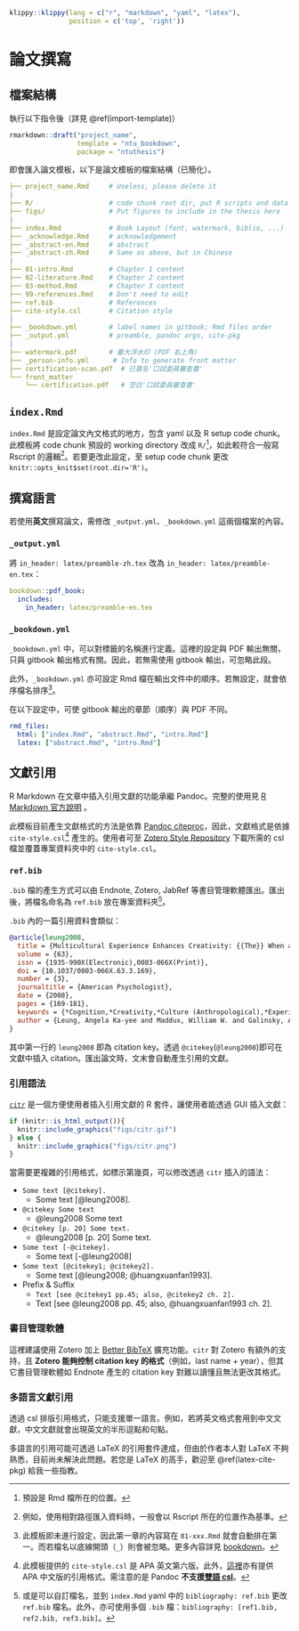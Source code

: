 ```r
klippy::klippy(lang = c("r", "markdown", "yaml", "latex"),
               position = c('top', 'right'))
```

# 論文撰寫 {#write-thesis}

## 檔案結構 {#dir-structure}

執行以下指令後（詳見 \@ref(import-template)）
```r
rmarkdown::draft("project_name",
                 template = "ntu_bookdown",
                 package = "ntuthesis")
```

即會匯入論文模板，以下是論文模板的檔案結構（已簡化）。

```yaml
├── project_name.Rmd     # Useless, please delete it
|
├── R/                   # code chunk root dir, put R scripts and data here
├── figs/                # Put figures to include in the thesis here
|
├── index.Rmd            # Book Layout (font, watermark, biblio, ...)
├── _acknowledge.Rmd     # acknowledgement
├── _abstract-en.Rmd     # abstract
├── _abstract-zh.Rmd     # Same as above, but in Chinese
|
├── 01-intro.Rmd         # Chapter 1 content
├── 02-literature.Rmd    # Chapter 2 content
├── 03-method.Rmd        # Chapter 3 content
├── 99-references.Rmd    # Don't need to edit
├── ref.bib              # References
├── cite-style.csl       # Citation style
|
├── _bookdown.yml        # label names in gitbook; Rmd files order
├── _output.yml          # preamble, pandoc args, cite-pkg
|
├── watermark.pdf        # 臺大浮水印 (PDF 右上角)
├── _person-info.yml      # Info to generate front matter
├── certification-scan.pdf  # 已簽名'口試委員審查書'
└── front_matter
    └── certification.pdf   # 空白'口試委員審查書'
```

## `index.Rmd` {#index-rmd}

`index.Rmd` 是設定論文內文格式的地方，包含 yaml 以及 R setup code chunk。此模板將 code chunk 預設的 working directory 改成 `R/`[^code-root-dir]，如此較符合一般寫 Rscript 的邏輯[^relative-path]。若要更改此設定，至 setup code chunk 更改 `knitr::opts_knit$set(root.dir='R')`。

[^code-root-dir]: 預設是 Rmd 檔所在的位置。

[^relative-path]: 例如，使用相對路徑匯入資料時，一般會以 Rscript 所在的位置作為基準。

## 撰寫語言 {#write-lang}

若使用**英文**撰寫論文，需修改 `_output.yml`、`_bookdown.yml` 這兩個檔案的內容。

### `_output.yml`

將 `in_header: latex/preamble-zh.tex` 改為 `in_header: latex/preamble-en.tex`：

```yaml
bookdown::pdf_book:
  includes:
    in_header: latex/preamble-en.tex
```

### `_bookdown.yml`

`_bookdown.yml` 中，可以對標籤的名稱進行定義。這裡的設定與 PDF 輸出無關，只與 gitbook 輸出格式有關。因此，若無需使用 gitbook 輸出，可忽略此段。

此外，`_bookdown.yml` 亦可設定 Rmd 檔在輸出文件中的順序。若無設定，就會依序檔名排序[^order]。

在以下設定中，可使 gitbook 輸出的章節（順序）與 PDF 不同。
```yaml
rmd_files:
  html: ["index.Rmd", "abstract.Rmd", "intro.Rmd"]
  latex: ["abstract.Rmd", "intro.Rmd"]
```

[^order]: 此模板即未進行設定，因此第一章的內容寫在 `01-xxx.Rmd` 就會自動排在第一。而若檔名以底線開頭（`_`）則會被忽略。更多內容詳見 [bookdown](https://bookdown.org/yihui/bookdown/usage.html)。


## 文獻引用 {#bib-cite}

R Markdown 在文章中插入引用文獻的功能承繼 Pandoc。完整的使用見 [R Markdown 官方說明](https://rmarkdown.rstudio.com/authoring_bibliographies_and_citations.html) 。


此模板目前產生文獻格式的方法是依靠 [Pandoc citeproc](https://github.com/jgm/pandoc-citeproc)，因此，文獻格式是依據 `cite-style.csl`[^csl-ori] 產生的。使用者可至 [Zotero Style Repository](https://www.zotero.org/styles) 下載所需的 csl 檔並覆蓋專案資料夾中的 `cite-style.csl`。

[^csl-ori]: 此模板提供的 `cite-style.csl` 是 APA 英文第六版。此外，[這裡](http://blog.pulipuli.info/2011/05/zoteroapa.html)亦有提供 APA 中文版的引用格式。需注意的是 Pandoc **不支援[雙語 csl](http://blog.pulipuli.info/2014/08/zoteroapa-zotero-citation-style-apa.html)**。

### `ref.bib` {#ref-bib}

`.bib` 檔的產生方式可以由 Endnote, Zotero, JabRef 等書目管理軟體匯出。匯出後，將檔名命名為 `ref.bib` 放在專案資料夾[^refbib]。


[^refbib]: 或是可以自訂檔名，並到 `index.Rmd` yaml 中的 `bibliography: ref.bib` 更改 `ref.bib` 檔名。此外，亦可使用多個 `.bib` 檔：`bibliography: [ref1.bib, ref2.bib, ref3.bib]`。

`.bib` 內的一篇引用資料會類似：

```bib
@article{leung2008,
  title = {Multicultural Experience Enhances Creativity: {{The}} When and How.},
  volume = {63},
  issn = {1935-990X(Electronic),0003-066X(Print)},
  doi = {10.1037/0003-066X.63.3.169},
  number = {3},
  journaltitle = {American Psychologist},
  date = {2008},
  pages = {169-181},
  keywords = {*Cognition,*Creativity,*Culture (Anthropological),*Experiences (Events),Multiculturalism},
  author = {Leung, Angela Ka-yee and Maddux, William W. and Galinsky, Adam D. and Chiu, Chi-yue}
}
```

其中第一行的 `leung2008` 即為 citation key。透過 `@citekey`(`@leung2008`)即可在文獻中插入 citation。匯出論文時，文末會自動產生引用的文獻。

### 引用語法 {#cite-syntax}

[`citr`](https://github.com/crsh/citr) 是一個方便使用者插入引用文獻的 R 套件，讓使用者能透過 GUI 插入文獻：
```r
if (knitr::is_html_output()){
  knitr::include_graphics("figs/citr.gif")
} else {
  knitr::include_graphics("figs/citr.png")
}
```

當需要更複雜的引用格式，如標示第幾頁，可以修改透過 `citr` 插入的語法：

- `Some text [@citekey].`
    - Some text [@leung2008].

- `@citekey Some text`
    - @leung2008 Some text 

- `@citekey [p. 20] Some text.`
    - @leung2008 [p. 20] Some text.

- `Some text [-@citekey].`
    - Some text [-@leung2008]

- `Some text [@citekey1; @citekey2].`
    -  Some text [@leung2008; @huangxuanfan1993].

- Prefix & Suffix
    - `Text [see @citekey1 pp.45; also, @citekey2 ch. 2].`
    -  Text [see @leung2008 pp. 45; also, @huangxuanfan1993 ch. 2].

### 書目管理軟體 {#ref-manager}

這裡建議使用 Zotero 加上 [Better BibTeX](https://retorque.re/zotero-better-bibtex/) 擴充功能。`citr` 對 Zotero 有額外的支持，且 **Zotero 能夠控制 citation key 的格式**（例如，last name + year），但其它書目管理軟體如 Endnote 產生的 citation key 對難以讀懂且無法更改其格式。

### 多語言文獻引用 {#multi-lang-cite}

透過 csl 排版引用格式，只能支援單一語言。例如，若將英文格式套用到中文文獻，中文文獻就會出現英文的半形逗點和句點。

多語言的引用可能可透過 LaTeX 的引用套件達成，但由於作者本人對 LaTeX 不夠熟悉，目前尚未解決此問題。若您是 LaTeX 的高手，歡迎至 \@ref(latex-cite-pkg) 給我一些指教。